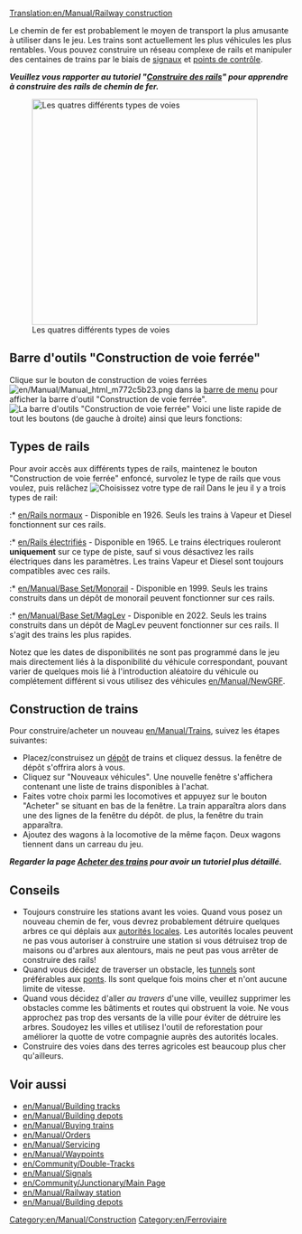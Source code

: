 [[Translation:en/Manual/Railway construction]]
{{fr/Manual/Table des matières}}

Le chemin de fer est probablement le moyen de transport la plus amusante à utiliser dans le jeu.  Les trains sont actuellement les plus véhicules les plus rentables. Vous pouvez construire un réseau complexe de rails et manipuler des centaines de trains par le biais de [[en/Manual/Signals|signaux]] et [[en/Manual/Waypoints|points de contrôle]].

'''''Veuillez vous rapporter au tutoriel "[[en/Manual/Building tracks|Construire des rails]]" pour apprendre à construire des rails de chemin de fer.'''''

[[File:fr/Manual/4 Types of railway.png|thumb|none|400px|Les quatres différents types de voies]]

==Barre d'outils "Construction de voie ferrée"==
Clique sur le bouton de construction de voies ferrées [[File:en/Manual/Manual html m772c5b23.png]] dans la [[en/Manual/Game interface#the-menu-bar|barre de menu]] pour afficher la barre d'outil "Construction de voie ferrée".
[[File:en/Manual/Railroad Construction.png|none|frame|La barre d'outils "Construction de voie ferrée"]]
Voici une liste rapide de tout les boutons (de gauche à droite) ainsi que leurs fonctions:
{{en/Manual/Railway toolbar overview}}

==Types de rails==
Pour avoir accès aux différents types de rails, maintenez le bouton "Construction de voie ferrée" enfoncé, survolez le type de rails que vous voulez, puis relâchez
[[File:en/Manual/Openttd-rail1.png|none|frame|Choisissez votre type de rail]]
Dans le jeu il y a trois types de rail: 
:* [[en/Rails normaux]] - Disponible en 1926. Seuls les trains à Vapeur et Diesel fonctionnent sur ces rails.
:* [[en/Rails électrifiés]] - Disponible en 1965. Le trains électriques rouleront '''uniquement''' sur ce type de piste, sauf si vous désactivez les rails électriques dans les paramètres. Les trains Vapeur et Diesel sont toujours compatibles avec ces rails.
:* [[en/Manual/Base Set/Monorail]] - Disponible en 1999. Seuls les trains construits dans un dépôt de monorail peuvent fonctionner sur ces rails.
:* [[en/Manual/Base Set/MagLev]] - Disponible en 2022. Seuls les trains construits dans un dépôt de MagLev peuvent fonctionner sur ces rails. Il s'agit des trains les plus rapides.

Notez que les dates de disponibilités ne sont pas programmé dans le jeu mais directement liés à la disponibilité du véhicule correspondant, pouvant varier de quelques mois lié à l'introduction aléatoire du véhicule ou complétement différent si vous utilisez des véhicules [[en/Manual/NewGRF]].

==Construction de trains==
Pour construire/acheter un nouveau [[en/Manual/Trains]], suivez les étapes suivantes:
*Placez/construisez un [[en/Manual/Depots|dépôt]] de trains et cliquez dessus. la fenêtre de dépôt s'offrira alors à vous. 
*Cliquez sur "Nouveaux véhicules". Une nouvelle fenêtre s'affichera contenant une liste de trains disponibles à l'achat. 
*Faites votre choix parmi les locomotives et appuyez sur le bouton "Acheter" se situant en bas de la fenêtre. La train apparaîtra alors dans une des lignes de la fenêtre du dépôt. de plus, la fenêtre du train apparaîtra. 
*Ajoutez des wagons à la locomotive de la même façon. Deux wagons tiennent dans un carreau du jeu.


'''''Regarder la page [[en/Manual/Buying trains|Acheter des trains]] pour avoir un tutoriel plus détaillé.'''''

==Conseils==
* Toujours construire les stations avant les voies. Quand vous posez un nouveau chemin de fer, vous devrez probablement détruire quelques arbres ce qui déplais aux [[en/Manual/Local authority|autorités locales]]. Les autorités locales peuvent ne pas vous autoriser à construire une station si vous détruisez trop de maisons ou d'arbres aux alentours, mais ne peut pas vous arrêter de construire des rails!
* Quand vous décidez de traverser un obstacle, les [[en/Manual/Tunnels|tunnels]] sont préférables aux  [[en/Manual/Bridges|ponts]]. Ils sont quelque fois moins cher et n'ont aucune limite de vitesse.
* Quand vous décidez d'aller ''au travers'' d'une ville, veuillez supprimer les obstacles comme les bâtiments et routes qui obstruent la voie. Ne vous approchez pas trop des versants de la ville pour éviter de détruire les arbres. Soudoyez les villes et utilisez l'outil de reforestation pour améliorer la quotte de votre compagnie auprès des autorités locales.
* Construire des voies dans des terres agricoles est beaucoup plus cher qu'ailleurs.

==Voir aussi==

{{fr/Attente de traduction}}

*[[en/Manual/Building tracks]]
*[[en/Manual/Building depots]]
*[[en/Manual/Buying trains]]
*[[en/Manual/Orders]]
*[[en/Manual/Servicing]]
*[[en/Manual/Waypoints]]
*[[en/Community/Double-Tracks]]
*[[en/Manual/Signals]]
*[[en/Community/Junctionary/Main Page]]
*[[en/Manual/Railway station]]
*[[en/Manual/Building depots]]

[[Category:en/Manual/Construction]]
[[Category:en/Ferroviaire]]